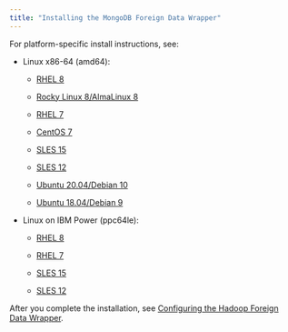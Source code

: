 ```yaml
---
title: "Installing the MongoDB Foreign Data Wrapper"
---
```


For platform-specific install instructions, see:

- Linux x86-64 (amd64):

  - [RHEL 8](01_mongo_rhel8_x86)

  - [Rocky Linux 8/AlmaLinux 8](02_mongo_other_linux8_x86)
  - [RHEL 7](03_mongo_rhel7_x86)
  - [CentOS 7](04_mongo_centos7_x86)
  - [SLES 15](05_mongo_sles15_x86)
  - [SLES 12](07_mongo_sles12_x86)
  - [Ubuntu 20.04/Debian 10](09_mongo_ubuntu20_deb10_x86)
  - [Ubuntu 18.04/Debian 9](11_mongo_ubuntu18_deb9_x86)

- Linux on IBM Power (ppc64le):

  - [RHEL 8](13_mongo_rhel8_ppcle)
  
  - [RHEL 7](15_mongo_rhel7_ppcle)
  - [SLES 15](17_mongo_sles15_ppcle)
  - [SLES 12](19_mongo_sles12_ppcle)

After you complete the installation, see [Configuring the Hadoop Foreign Data Wrapper](../07_configuring_the_mongo_data_adapter).